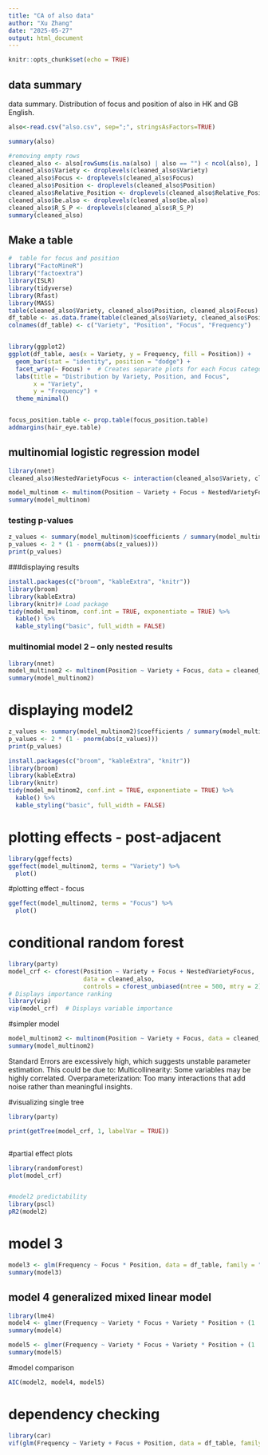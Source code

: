 ```yaml
---
title: "CA of also data"
author: "Xu Zhang"
date: "2025-05-27"
output: html_document
---
```


```r
knitr::opts_chunk$set(echo = TRUE)
```

## data summary

data summary. Distribution of focus and position of also in HK and GB English.

```r
also<-read.csv("also.csv", sep=";", stringsAsFactors=TRUE)

summary(also)

#removing empty rows
cleaned_also <- also[rowSums(is.na(also) | also == "") < ncol(also), ]
cleaned_also$Variety <- droplevels(cleaned_also$Variety)
cleaned_also$Focus <- droplevels(cleaned_also$Focus)
cleaned_also$Position <- droplevels(cleaned_also$Position)
cleaned_also$Relative_Position <- droplevels(cleaned_also$Relative_Position)
cleaned_also$be.also <- droplevels(cleaned_also$be.also)
cleaned_also$R_S_P <- droplevels(cleaned_also$R_S_P)
summary(cleaned_also)

```

## Make a table

```r
#  table for focus and position
library("FactoMineR")
library("factoextra")
library(ISLR)
library(tidyverse)
library(Rfast)
library(MASS)
table(cleaned_also$Variety, cleaned_also$Position, cleaned_also$Focus)
df_table <- as.data.frame(table(cleaned_also$Variety, cleaned_also$Position, cleaned_also$Focus))
colnames(df_table) <- c("Variety", "Position", "Focus", "Frequency")


library(ggplot2)
ggplot(df_table, aes(x = Variety, y = Frequency, fill = Position)) +
  geom_bar(stat = "identity", position = "dodge") +
  facet_wrap(~ Focus) +  # Creates separate plots for each Focus category
  labs(title = "Distribution by Variety, Position, and Focus",
       x = "Variety",
       y = "Frequency") +
  theme_minimal()


focus_position.table <- prop.table(focus_position.table)
addmargins(hair_eye.table)

```
## multinomial logistic regression model
```r
library(nnet)
cleaned_also$NestedVarietyFocus <- interaction(cleaned_also$Variety, cleaned_also$Focus)  # Create nested variable

model_multinom <- multinom(Position ~ Variety + Focus + NestedVarietyFocus, data = cleaned_also)
summary(model_multinom)

```


### testing p-values

```r

z_values <- summary(model_multinom)$coefficients / summary(model_multinom)$standard.errors
p_values <- 2 * (1 - pnorm(abs(z_values)))
print(p_values)


```
###displaying results
```r
install.packages(c("broom", "kableExtra", "knitr"))
library(broom)
library(kableExtra)
library(knitr)# Load package
tidy(model_multinom, conf.int = TRUE, exponentiate = TRUE) %>%
  kable() %>%
  kable_styling("basic", full_width = FALSE)
```

### multinomial model 2 -- only nested results
```r
library(nnet)
model_multinom2 <- multinom(Position ~ Variety + Focus, data = cleaned_also)
summary(model_multinom2)
```

# displaying model2
```r
z_values <- summary(model_multinom2)$coefficients / summary(model_multinom2)$standard.errors
p_values <- 2 * (1 - pnorm(abs(z_values)))
print(p_values)

```
```r
install.packages(c("broom", "kableExtra", "knitr"))
library(broom)
library(kableExtra)
library(knitr)
tidy(model_multinom2, conf.int = TRUE, exponentiate = TRUE) %>%
  kable() %>%
  kable_styling("basic", full_width = FALSE)
```


# plotting effects - post-adjacent
```r
library(ggeffects)
ggeffect(model_multinom2, terms = "Variety") %>%
  plot()
```
#plotting effect - focus
```r
ggeffect(model_multinom2, terms = "Focus") %>%
  plot()
```

# conditional random forest
```r
library(party)
model_crf <- cforest(Position ~ Variety + Focus + NestedVarietyFocus, 
                     data = cleaned_also, 
                     controls = cforest_unbiased(ntree = 500, mtry = 2))  
# Displays importance ranking
library(vip)
vip(model_crf)  # Displays variable importance

```


#simpler model
```r

model_multinom2 <- multinom(Position ~ Variety + Focus, data = cleaned_also)
summary(model_multinom2)

```

Standard Errors are excessively high, which suggests unstable parameter estimation. This could be due to:
Multicollinearity: Some variables may be highly correlated.
Overparameterization: Too many interactions that add noise rather than meaningful insights.

#visualizing single tree
```r
library(party)

print(getTree(model_crf, 1, labelVar = TRUE))



```
#partial effect plots
```r
library(randomForest)
plot(model_crf)



```

```r
#model2 predictability 
library(pscl)
pR2(model2)
```
# model 3
```r
model3 <- glm(Frequency ~ Focus * Position, data = df_table, family = "poisson")
summary(model3)

```
## model 4 generalized mixed linear model
```r
library(lme4)
model4 <- glmer(Frequency ~ Variety * Focus + Variety * Position + (1 | Variety) + (1 | Variety:Focus) + (1 | Variety:Position), data = df_table, family = "poisson")
summary(model4)
```
```r
model5 <- glmer(Frequency ~ Variety * Focus + Variety * Position + (1 | Variety), data = df_table, family = "poisson")
summary(model5)
```
#model comparison

```r
AIC(model2, model4, model5)
```

# dependency checking
```r
library(car)
vif(glm(Frequency ~ Variety + Focus + Position, data = df_table, family = "poisson"))

```

